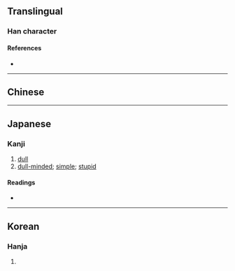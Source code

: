 {{also|呆}}
{{character info/new}}
==Translingual==

===Han character===
{{Han char|rn=94|rad=犬|as=10|sn=13|four=23134|canj=UTIK|ids=⿰豈犬}}

====References====
* {{Han ref|kx=0716.340|dkj=20599|dj=1128.190|hdz=21361.100|uh=7343|ud=29507|bh=E2CA|bd=58058}}

----

==Chinese==
{{zh-see|呆|v|dull-minded}}

----

==Japanese==

===Kanji===
{{ja-kanji|grade=|rs=犬10}}

# [[dull]]
# [[dull-minded]]; [[simple]]; [[stupid]]

====Readings====
* {{ja-readings
|on=がい, げ
}}

----

==Korean==

===Hanja===
{{ko-hanja|hangeul=애|eumhun=|rv=ae|mr=ae|y=ay}}

# {{rfdef|ko|sort=犬10}}